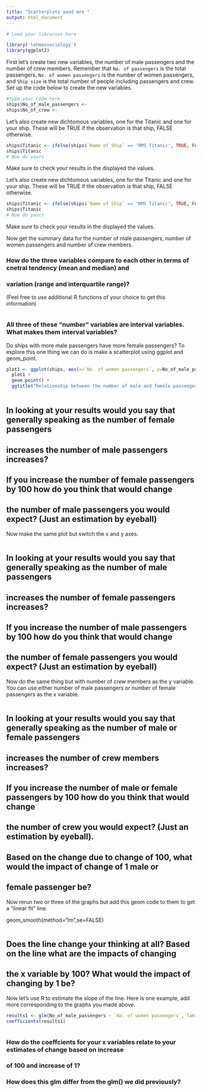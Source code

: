 ```yaml
---
title: "Scatterplots aand mre "
output: html_document
---
```



 
```r
# Load your libraries here

library('lehmansociology')
library(ggplot2)
```

First let's create two new variables, the number of male passengers and the number of crew members.
Remember that `No. of passengers` is the total passengers, `No. of women passengers` is the number of women
passengers, and `Ship size ` is the total number of people including passengers and crew.
Set up the code below to create the new variables.

````r
#type your code here
ships$No_of_male_passengers <- 
ships$No_of_crew <- 

````

Let's also create new dichtomous variables, one for the Titanic and one for your ship.
These will be TRUE if the observation is that ship, FALSE otherwise.

```r

ships$Titanic <- ifelse(ships$`Name of Ship` == 'RMS Titanic', TRUE, FALSE)
ships$Titanic
# Now do yours

```
Make sure to check your results in the displayed the values.


Let's also create new dichtomous variables, one for the Titanic and one for your ship.
These will be TRUE if the observation is that ship, FALSE otherwise.

```r

ships$Titanic <- ifelse(ships$`Name of Ship` == 'RMS Titanic', TRUE, FALSE)
ships$Titanic
# Now do yours

```
Make sure to check your results in the displayed the values.

Now get the summary data for the number of male passengers, number of women passengers and 
number of crew members.

### How do the three variables compare to each other in terms of cnetral tendency (mean and median) and 
### variation (range and interquartile range)?
(Feel free to use additional R functions of your choice to get this information)

```r

```


### All three of these "number" variables are interval variables.  What makes them interval variables?




Do ships with more male passengers have more female passengers?  To explore this one thing we can do
is make a scatterplot using ggplot and geom_point.

```r
plot1 <- ggplot(ships, aes(x=`No. of women passengers`, y=No_of_male_passengers)) 
  plot1 + 
  geom_point() +
  ggtitle("Relationship between the number of male and female passengers")
  


```

## In looking at your results would you say that generally speaking as the number of female passengers
## increases the number of male passengers increases?


## If you increase the number of female passengers by 100 how do you think that would change
## the number of male passengers you would expect? (Just an estimation by eyeball)

Now make the same plot but switch the x and y axes.

```r


```

## In looking at your results would you say that generally speaking as the number of male passengers
## increases the number of female passengers increases?


## If you increase the number of male passengers by 100 how do you think that would change
## the number of female passengers you would expect? (Just an estimation by eyeball)




Now do the same thing but with number of crew members as the y variable. 
You can use either number of male passengers or number of female passengers as the x variable.

```r



```

## In looking at your results would you say that generally speaking as the number of male or female passengers
## increases the number of crew members increases?


## If you increase the number of male or female passengers by 100 how do you think that would change
## the number of crew you would expect? (Just an estimation by eyeball).

## Based on the change due to change of 100, what would the impact of change of 1 male or 
## female passenger be?

Now rerun two or three of the graphs but add this geom code to them to get a "linear fit" line.

geom_smooth(method="lm",se=FALSE)


```r

```


## Does the line change your thinking at all?  Based on the line what are the impacts of changing 
## the x variable by 100?  What would the impact of changing by 1 be?


Now let's use R to estimate the slope of the line.  Here is one example, add more corresponding to
the graphs you made above.

```r

results1 <- glm(No_of_male_passengers ~ `No. of women passengers`, family = gaussian, data = ships)
coefficients(results1)



```

### How do the coeffcients for your x variables relate to your estimates of change based on increase 
### of 100 and increase of 1?




### How does this glm differ from the glm() we did previously?
